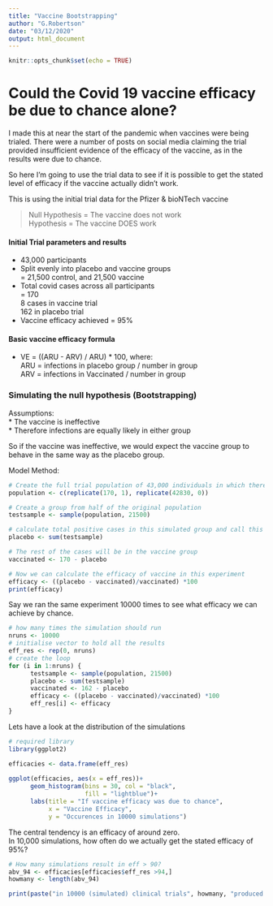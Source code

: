 ```yaml
---
title: "Vaccine Bootstrapping"
author: "G.Robertson"
date: "03/12/2020"
output: html_document
---
```


```r
knitr::opts_chunk$set(echo = TRUE)
```

# Could the Covid 19 vaccine efficacy be due to chance alone?  

I made this at near the start of the pandemic when vaccines were being trialed. There were a number of posts on social media claiming the trial provided insufficient evidence of the efficacy of the vaccine, as in the results were due to chance.  

So here I'm going to use the trial data to see if it is possible to get the stated level of efficacy if the vaccine actually didn't work.

This is using the initial trial data for the Pfizer & bioNTech vaccine

> Null Hypothesis = The vaccine does not work  
> Hypothesis = The vaccine DOES work  

#### Initial Trial parameters and results  
* 43,000 participants  
* Split evenly into placebo and vaccine groups  
      = 21,500 control, and 21,500 vaccine  
* Total covid cases across all participants  
      = 170  
      8 cases in vaccine trial  
      162 in placebo trial  
* Vaccine efficacy achieved  = 95%  

#### Basic vaccine efficacy formula    
* VE = ((ARU - ARV) / ARU) * 100, where:  
      ARU = infections in placebo group / number in group  
      ARV = infections in Vaccinated / number in group  

      
### Simulating the null hypothesis (Bootstrapping)

Assumptions:  
* The vaccine is ineffective  
* Therefore infections are equally likely in either group  

So if the vaccine was ineffective, we would expect the vaccine group to behave in the same way as the placebo group.

Model Method:
```r
# Create the full trial population of 43,000 individuals in which there are 170 infected with covid19 and assigning binary identifiers: infected = 1,  not infected = 0 
population <- c(replicate(170, 1), replicate(42830, 0))

# Create a group from half of the original population
testsample <- sample(population, 21500)

# calculate total positive cases in this simulated group and call this the placebo group
placebo <- sum(testsample)

# The rest of the cases will be in the vaccine group
vaccinated <- 170 - placebo

# Now we can calculate the efficacy of vaccine in this experiment
efficacy <- ((placebo - vaccinated)/vaccinated) *100
print(efficacy)
```
Say we ran the same experiment 10000 times to see what efficacy we can achieve by chance.

```r
# how many times the simulation should run
nruns <- 10000
# initialise vector to hold all the results
eff_res <- rep(0, nruns)
# create the loop
for (i in 1:nruns) {
      testsample <- sample(population, 21500) 
      placebo <- sum(testsample)
      vaccinated <- 162 - placebo
      efficacy <- ((placebo - vaccinated)/vaccinated) *100
      eff_res[i] <- efficacy
}
```

Lets have a look at the distribution of the simulations
```r
# required library
library(ggplot2)
```

```r
efficacies <- data.frame(eff_res)
     
ggplot(efficacies, aes(x = eff_res))+
      geom_histogram(bins = 30, col = "black",
                     fill = "lightblue")+
      labs(title = "If vaccine efficacy was due to chance",
           x = "Vaccine Efficacy", 
           y = "Occurences in 10000 simulations")
```
The central tendency is an efficacy of around zero.  
In 10,000 simulations, how often do we actually get the stated efficacy of 95%?

```r
# How many simulations result in eff > 90?
abv_94 <- efficacies[efficacies$eff_res >94,]
howmany <- length(abv_94) 
```
```r
print(paste("in 10000 (simulated) clinical trials", howmany, "produced a vaccine efficacy of over 94% purely by chance"))
```

